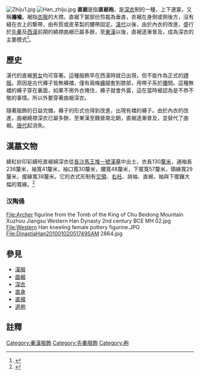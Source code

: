 [[File:Zhiju1.jpg|thumb]]
[[File:Han_zhiju.jpg|thumb]]
'''直裾'''是指'''直裾袍'''，是[[深衣|深衣]]制的一種，上下連裳，又稱'''襜褕'''。裾指[[衣服|衣服]]的大襟。直裾下裳部份剪裁為垂直，衣裾在身側或側後方，沒有縫在衣上的繫帶，由布質或皮革製的腰帶固定。[[漢代|漢代]]以後，由於內衣的改進，盛行於[[先秦|先秦]]及[[西漢|西漢]]前期的繞襟曲裾已屬多餘，至[[東漢|東漢]]以後，直裾逐漸普及，成為深衣的主要模式<ref>{{Cite web |url=http://gb.cri.cn/3601/2005/03/15/882@481530.htm |title=華夏文化-審美遺風之男服篇 |access-date=2011-12-03 |archive-date=2016-03-04 |archive-url=https://web.archive.org/web/20160304120505/http://gb.cri.cn/3601/2005/03/15/882@481530.htm |dead-url=no }}</ref>。

==歷史==
漢代的直裾[[男|男]][[女|女]]均可穿著。這種服飾早在西漢時就已出現，但不能作為正式的[[禮服|禮服]]。原因是古代褲子皆無褲襠，僅有兩條[[褲|褲]]腿套到膝部，用帶子系於[[腰|腰]]間。這種無襠的褲子穿在裏面，如果不用外衣掩住，褲子就會外露，這在當時被認為是不恭不敬的事情。所以外要穿著曲裾深衣。

隨著服飾的日益完備，褲子的形式也得到改進，出現有襠的褲子。由於內衣的改進，曲裾繞襟深衣已屬多餘，至東漢至魏晉南北朝，直裾逐漸普及，並替代了曲裾。[[唐代|唐代]]起消失。

==漢墓文物==
絳紅紗印彩續衽直裾綿深衣從[[马王堆汉墓|長沙馬王堆一號漢墓]]中出土，衣長130[[釐米|釐米]]，通袖長236釐米，袖寬41釐米，袖口寬30釐米，腰寬48釐米，下擺寬57釐米，領緣寬29釐米，擺緣寬38釐米。它的衣式形制有[[交領|交領]]、[[右衽|右衽]]、胡袖、直裾，袖與下擺鑲大幅的寬緣。<ref>{{Cite web |url=http://www.make-dress.com.cn/zsk/2009091443.html |title=连衣裙的由来_北京职业装定做厂家 |access-date=2009-10-13 |archive-date=2016-03-24 |archive-url=https://web.archive.org/web/20160324141308/http://www.make-dress.com.cn/zsk/2009091443.html |dead-url=yes }}</ref>

===汉陶俑===
<gallery>
File:Archer figurine from the Tomb of the King of Chu Beidong Mountain Xuzhou Jiangsu Western Han Dynasty 2nd century BCE MH 02.jpg
File:Western Han kneeling female pottery figurine.JPG
File:DinastíaHan20100102051749SAM 2864.jpg
</gallery>

==參見==
* [[漢服|漢服]]
* [[曲裾|曲裾]]
* [[深衣|深衣]]
*[[直身|直身]]
*[[直裰|直裰]]
*[[道袍|道袍]]

==註釋==
{{reflist|2}}

[[Category:秦漢服飾|Category:秦漢服飾]]
[[Category:先秦服飾|Category:先秦服飾]]
[[Category:袍|Category:袍]]